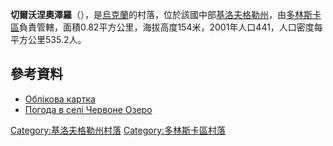 {{coord|48|6|43|N|32|41|28|E|scale:100000_region:UA|display=title}}

'''切爾沃涅奧澤羅'''（{{lang-uk|Червоне Озеро}}），是[[烏克蘭|烏克蘭]]的村落，位於該國中部[[基洛夫格勒州|基洛夫格勒州]]，由[[多林斯卡區|多林斯卡區]]負責管轄，面積0.82平方公里，海拔高度154米，2001年人口441，人口密度每平方公里535.2人。

==參考資料==
* [http://gska2.rada.gov.ua/pls/z7502/A005?rdat1=30.01.2010&rf7571=16739 Облікова картка]{{dead link|date=2017年11月 |bot=InternetArchiveBot |fix-attempted=yes }}
* [http://weather.in.ua/ua/kirovogradskaja/28035 Погода в селі Червоне Озеро] {{Wayback|url=http://weather.in.ua/ua/kirovogradskaja/28035 |date=20111220195149 }}

{{DEFAULTSORT:Червоне Озеро}}
[[Category:基洛夫格勒州村落|Category:基洛夫格勒州村落]]
[[Category:多林斯卡區村落|Category:多林斯卡區村落]]


{{Kirovohrad-geo-stub}}